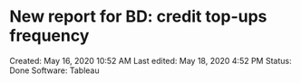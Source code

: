 # New report for BD: credit top-ups frequency

Created: May 16, 2020 10:52 AM
Last edited: May 18, 2020 4:52 PM
Status: Done
Software: Tableau